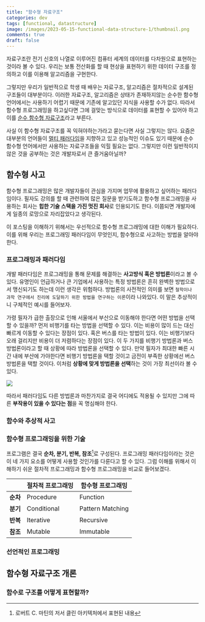 ```yaml
---
title: "함수형 자료구조"
categories: dev
tags: [functional, datastructure]
image: /images/2023-05-15-functional-data-structure-1/thumbnail.png
comments: true
draft: false
---
```



자료구조란 전기 신호의 나열로 이루어진 컴퓨터 세계의 데이터를 다차원으로 표현하는 것이라 볼 수 있다. 우리는 보통 전산화를 할 때 현상을 표현하기 위한 데이터 구조를 정의하고 이를 이용해 알고리즘을 구현한다.

그렇지만 우리가 일반적으로 학생 때 배우는 자료구조, 알고리즘은 절차적으로 설계된 구조들이 대부분이다. 이러한 자료구조, 알고리즘은 상태가 존재하지않는 순수한 함수형 언어에서는 사용하기 어렵기 때문에 기존에 알고있던 지식을 사용할 수가 없다. 따라서 함수형 프로그래밍을 하고싶다면 그에 걸맞는 방식으로 데이터를 표현할 수 있어야 하고 이를 [순수 함수형 자료구조](https://en.wikipedia.org/wiki/Purely_functional_data_structure)라고 부른다.

사실 이 함수형 자료구조를 꼭 익혀야하는가라고 묻는다면 사실 그렇지는 않다. 요즘은 대부분의 언어들이 [멀티 패러다임](https://ko.wikipedia.org/wiki/%EB%8B%A4%EC%A4%91_%ED%8C%A8%EB%9F%AC%EB%8B%A4%EC%9E%84_%ED%94%84%EB%A1%9C%EA%B7%B8%EB%9E%98%EB%B0%8D_%EC%96%B8%EC%96%B4)을 지향하고 있고 성능적인 이슈도 있기 때문에 순수 함수형 언어에서만 사용하는 자료구조들을 익힐 필요는 없다. 그렇지만 이런 일반적이지 않은 것을 공부하는 것은 개발자로서 큰 즐거움아닐까?

## 함수형 사고

함수형 프로그래밍은 많은 개발자들이 관심을 가지며 업무에 활용하고 싶어하는 패러다임이다. 필자도 강의를 할 때 관련하여 많은 질문을 받기도하고 함수형 프로그래밍을 사용하는 회사는 **힙한 기술 스택을 가진 멋진 회사**로 인용되기도 한다. 이쯤되면 개발자에게 일종의 로망으로 자리잡았다고 생각된다.

이 포스팅을 이해하기 위해서는 우선적으로 함수형 프로그래밍에 대한 이해가 필요하다. 이를 위해 우리는 프로그래밍 패러다임이 무엇인지, 함수형으로 사고하는 방법을 알아야 한다.

### 프로그래밍과 패러다임

개발 패러다임은 프로그래밍을 통해 문제를 해결하는 **사고방식 혹은 방법론**이라고 볼 수 있다. 유명인이 언급하거나 큰 기업에서 사용하는 특정 방법론은 흔히 완벽한 방법으로서 맹신되기도 하는데 이런 생각은 위험하다. 방법론의 사전적인 의미를 보면 `철학이나 과학 연구에서 진리에 도달하기 위한 방법을 연구하는 이론`이라 나와있다. 이 말은 추상적이니 구체적인 예시를 들어보자.

가령 필자가 급한 출장으로 인해 서울에서 부산으로 이동해야 한다면 어떤 방법을 선택할 수 있을까? 먼저 비행기를 타는 방법을 선택할 수 있다. 이는 비용이 많이 드는 대신 빠르게 이동할 수 있다는 장점이 있다. 혹은 버스를 타는 방법이 있다. 이는 비행기보다 오래 걸리지만 비용이 더 저렴하다는 장점이 있다. 이 두 가지를 비행기 방법론과 버스 방법론이라고 할 때 상황에 따라 방법론을 선택할 수 있다. 만약 필자가 최대한 빠른 시간 내에 부산에 가야한다면 비행기 방법론을 택할 것이고 금전이 부족한 상황에선 버스 방법론을 택할 것이다. 이처럼 **상황에 맞게 방법론을 선택**하는 것이 가장 최선이라 볼 수 있다.

<Image src="/images/2023-05-15-functional-data-structure-1/simpson.png" caption="필자가 좋아하지 않는 이미지. 패러다임 사이엔 우열이 없다고 믿는다." />

따라서 패러다임도 다른 방법론과 마찬가지로 결국 어디에도 적용될 수 있지만 그에 따른 **부작용이 있을 수 있다는 점**을 꼭 명심해야 한다.

### 함수와 추상적 사고

### 함수형 프로그래밍을 위한 기술

프로그램은 결국 **순차, 분기, 반복, 참조**[^1]로 구성된다. 프로그래밍 패러다임이라는 것은 이 네 가지 요소를 어떻게 사용할 것인가를 다룬다고 할 수 있다. 그럼 이해를 위해서 이해하기 쉬운 절차적 프로그래밍과 함수형 프로그래밍을 비교로 들어보겠다.

|   | 절차적 프로그래밍 | 함수형 프로그래밍 |
|---|--------------|--------------|
| **순차** | Procedure | Function |
| **분기** | Conditional | Pattern Matching |
| **반복** | Iterative | Recursive |
| **참조** | Mutable | Immutable |

### 선언적인 프로그래밍




## 함수형 자료구조 개론

### 함수로 구조를 어떻게 표현할까?

[^1]: 로버트 C. 마틴의 저서 클린 아키텍처에서 표현된 내용